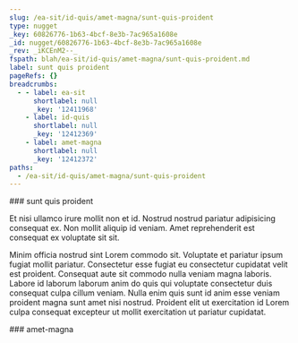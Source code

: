 ```yaml
---
slug: /ea-sit/id-quis/amet-magna/sunt-quis-proident
type: nugget
_key: 60826776-1b63-4bcf-8e3b-7ac965a1608e
_id: nugget/60826776-1b63-4bcf-8e3b-7ac965a1608e
_rev: _iKCEnM2--_
fspath: blah/ea-sit/id-quis/amet-magna/sunt-quis-proident.md
label: sunt quis proident
pageRefs: {}
breadcrumbs:
  - - label: ea-sit
      shortlabel: null
      _key: '12411968'
    - label: id-quis
      shortlabel: null
      _key: '12412369'
    - label: amet-magna
      shortlabel: null
      _key: '12412372'
paths:
  - /ea-sit/id-quis/amet-magna/sunt-quis-proident
---
```


<NuggetArea>
<Nugget slug="/ea-sit/id-quis/amet-magna/sunt-quis-proident" type="nugget" _key="60826776-1b63-4bcf-8e3b-7ac965a1608e" _id="nugget/60826776-1b63-4bcf-8e3b-7ac965a1608e" _rev="_iKCEnM2--_" fspath="blah/ea-sit/id-quis/amet-magna/sunt-quis-proident.md" label="sunt quis proident" paths="/ea-sit/id-quis/amet-magna/sunt-quis-proident">
<NuggetBody>
### sunt quis proident

Et nisi ullamco irure mollit non et id. Nostrud nostrud pariatur adipisicing consequat ex. Non mollit aliquip id veniam. Amet reprehenderit est consequat ex voluptate sit sit.

Minim officia nostrud sint Lorem commodo sit. Voluptate et pariatur ipsum fugiat mollit pariatur. Consectetur esse fugiat eu consectetur cupidatat velit est proident. Consequat aute sit commodo nulla veniam magna laboris. Labore id laborum laborum anim do quis qui voluptate consectetur duis consequat culpa cillum veniam. Nulla enim quis sunt id anim esse veniam proident magna sunt amet nisi nostrud. Proident elit ut exercitation id Lorem culpa consequat excepteur ut mollit exercitation ut pariatur cupidatat.

</NuggetBody>
<Breadcrumbs>
<Crumbs>
<Crumb _key="12411968" label="ea-sit" /><Crumb _key="12412369" label="id-quis" /><Crumb _key="12412372" label="amet-magna" />
</Crumbs>
</Breadcrumbs>
</Nugget>

<NuggetsInbound>
</NuggetsInbound>
<NuggetsOutbound>
</NuggetsOutbound>
</NuggetArea>
<PassagesInbound>
<Passage direction="inbound" type="passage" _key="12412372" _id="passage/12412372" _rev="_iKCEnMy--_" label="amet-magna" passage="amet-magna" fspath="blah/ea-sit/id-quis/amet-magna" paths="/ea-sit/id-quis/amet-magna" slug="/ea-sit/id-quis/amet-magna">
<NuggetBody>
### amet-magna

</NuggetBody>
<Breadcrumbs>
<Crumbs>
<Crumb _key="12411968" label="ea-sit" /><Crumb _key="12412369" label="id-quis" />
</Crumbs>
</Breadcrumbs>
</Passage>

</PassagesInbound>
<PassagesOutbound>
</PassagesOutbound>